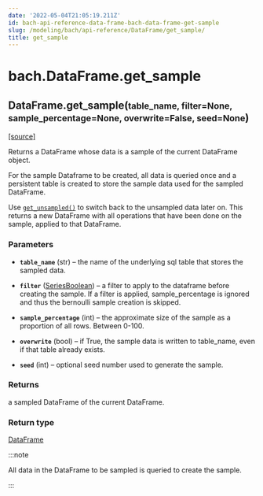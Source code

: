 ```yaml
---
date: '2022-05-04T21:05:19.211Z'
id: bach-api-reference-data-frame-bach-data-frame-get-sample
slug: /modeling/bach/api-reference/DataFrame/get_sample/
title: get_sample
---
```


# bach.DataFrame.get_sample

<div className="method">

<h2 className="signature-method"><span className="additional-name">DataFrame.</span><span className="name">get_sample(</span><small className="parameter-list"><span className="parameter" id="table_name">table_name</span>, <span className="parameter" id="filter">filter=None</span>, <span className="parameter" id="sample_percentage">sample_percentage=None</span>, <span className="parameter" id="overwrite">overwrite=False</span>, <span className="parameter" id="seed">seed=None</span></small>)</h2>


&#8203;<span className="view-source">[[source]](https://github.com/objectiv/objectiv-analytics/blob/main/bach/bach/dataframe.py)</span>

<div className="content">

Returns a DataFrame whose data is a sample of the current DataFrame object.

For the sample Dataframe to be created, all data is queried once and a persistent table is created to
store the sample data used for the sampled DataFrame.

Use [`get_unsampled()`](/modeling/bach/api-reference/DataFrame/bach.DataFrame.get_unsampled.mdx) to switch back to the unsampled data later on. This returns a new
DataFrame with all operations that have been done on the sample, applied to that DataFrame.


### Parameters

* **`table_name`** (str) – the name of the underlying sql table that stores the sampled data.


* **`filter`** ([SeriesBoolean](/modeling/bach/api-reference/Series/Boolean/index.mdx)) – a filter to apply to the dataframe before creating the sample. If a filter is applied,
sample_percentage is ignored and thus the bernoulli sample creation is skipped.


* **`sample_percentage`** (int) – the approximate size of the sample as a proportion of all rows.
Between 0-100.


* **`overwrite`** (bool) – if True, the sample data is written to table_name, even if that table already
exists.


* **`seed`** (int) – optional seed number used to generate the sample.





### Returns

a sampled DataFrame of the current DataFrame.



### Return type

[DataFrame](/modeling/bach/api-reference/DataFrame/index.mdx)


:::note

All data in the DataFrame to be sampled is queried to create the sample.


:::


</div>


</div>
